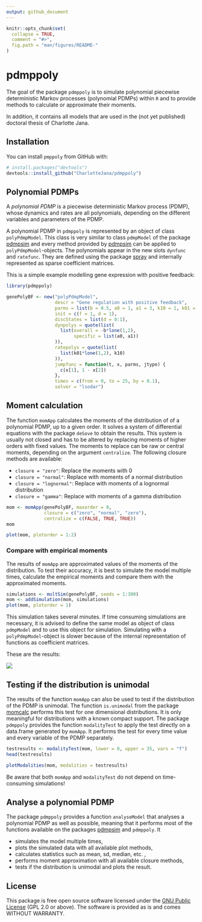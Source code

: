 ```yaml
---
output: github_document
---
```


<!-- README.md is generated from README.Rmd. Please edit that file -->

```r
knitr::opts_chunk$set(
  collapse = TRUE,
  comment = "#>",
  fig.path = "man/figures/README-"
)
```

# pdmppoly

The goal of the package `pdmppoly` is to simulate polynomial piecewise 
deterministic Markov processes (polynomial PDMPs) within `R` and to provide 
methods to calculate or approximate their moments.

In addition, it contains all models that are used in the (not yet published) 
doctoral thesis of Charlotte Jana.

## Installation

You can install `pmppoly` from GitHub with:

```r
# install.packages("devtools")
devtools::install_github("CharlotteJana/pdmppoly")
```

## Polynomial PDMPs

A *polynomial PDMP* is a piecewise deterministic Markov process (PDMP), whose
dynamics and rates are all polynomials, depending on the different variables
and parameters of the PDMP.

A polynomial PDMP in `pdmppoly` is represented by an object of class `polyPdmpModel`.
This class is very similar to class `pdmpModel` of the package [pdmpsim](https://github.com/CharlotteJana/pdmpsim) and every method provided by [pdmpsim](https://github.com/CharlotteJana/pdmpsim) can be applied to `polyPdmpModel`-objects.
The polynomials appear in the new slots `dynfunc` and `ratefunc`. They are defined using the package [spray](https://github.com/RobinHankin/spray.git) and internally represented as sparse coefficient matrices.

This is a simple example modelling gene expression with positive feedback:

```r
library(pdmppoly)
```

```r
genePolyBF <- new("polyPdmpModel",
                  descr = "Gene regulation with positive feedback",
                  parms = list(b = 0.5, a0 = 1, a1 = 3, k10 = 1, k01 = 0.5), 
                  init = c(f = 1, d = 1), 
                  discStates = list(d = 0:1),
                  dynpolys = quote(list(
                    list(overall = -b*lone(1,2),
                         specific = list(a0, a1))
                  )),
                  ratepolys = quote(list(  
                    list(k01*lone(1,2), k10)
                  )),
                  jumpfunc = function(t, x, parms, jtype) {
                    c(x[1], 1 - x[2])
                  }, 
                  times = c(from = 0, to = 25, by = 0.1), 
                  solver = "lsodar")

```

## Moment calculation

The function `momApp` calculates the moments of the distribution of of a polynomial PDMP, 
up to a given order. It solves a system of  differential equations with the
package `deSove` to obtain the results. This system is usually not closed
and has to be altered by replacing moments of higher orders with fixed values. 
The moments to replace can be raw or central moments, depending on the argument
`centralize`. The following closure methods are available:

* `closure = "zero"`: Replace the moments with 0
* `closure = "normal"`: Replace with moments of a normal distribution
* `closure = "lognormal"`: Replace with moments of a lognormal distribution
* `closure = "gamma"`: Replace with moments of a gamma distribution

```r
mom <- momApp(genePolyBF, maxorder = 8,
              closure = c("zero", "normal", "zero"), 
              centralize = c(FALSE, TRUE, TRUE))
mom
```

```r
plot(mom, plotorder = 1:2)
```

### Compare with empirical moments

The results of `momApp` are approximated values of the moments of the distribution.
To test their accuracy, it is best to simulate the model multiple times, calculate the empirical moments and compare them with the approximated moments.

```r
simulations <- multSim(genePolyBF, seeds = 1:300)
mom <- addSimulation(mom, simulations)
plot(mom, plotorder = 1)
```

This simulation takes several minutes. If time consuming simulations are necessary, it is advised to define the same model as object of class `pdmpModel` and to use this object for simulation. Simulating with a `polyPdmpModel`-object is slower because of the internal representation of functions as coefficient matrices.

These are the results:

![](https://raw.githubusercontent.com/CharlotteJana/pdmppoly/master/man/figures/compareMoments.png)

## Testing if the distribution is unimodal

The results of the function `momApp` can also be used to test if the distribution of the PDMP
is unimodal. The function `is.unimodal` from the package [momcalc](https://github.com/CharlotteJana/momcalc) performs this test for
one dimensional distributions. It is only meaningful for distributions with a known compact support. The package `pdmppoly` provides the function `modalityTest` to apply the test directly on a data.frame generated by `momApp`. It performs the test for every time value and every variable of the PDMP separately.

```r
testresults <- modalityTest(mom, lower = 0, upper = 35, vars = "f")
head(testresults)
```

```r
plotModalities(mom, modalities = testresults)
```

Be aware that both `momApp` and `modalityTest` do not depend on time-consuming simulations!

## Analyse a polynomial PDMP 

The package `pdmppoly` provides a function `analyseModel` that analyses a polynomial PDMP as well as possible, meaning that it performs most of the functions available on the packages [pdmpsim](https://github.com/CharlotteJana/pdmpsim) and `pdmppoly`. 
It

* simulates the model multiple times,
* plots the simulated data with all available plot methods,
* calculates statistics such as mean, sd, median, etc. ,
* performs moment approximation with all available closure methods,
* tests if the distribution is unimodal and plots the result.

## License

This package is free open source software licensed under the [GNU Public License](https://www.gnu.org/licenses/#GPL) (GPL 2.0 or above). The software is provided as is and comes WITHOUT WARRANTY.